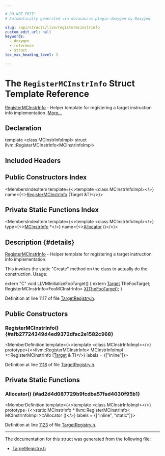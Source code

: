 ```yaml
---

# DO NOT EDIT!
# Automatically generated via docusaurus-plugin-doxygen by Doxygen.

slug: /api/structs/llvm/registermcinstrinfo
custom_edit_url: null
keywords:
  - doxygen
  - reference
  - struct
toc_max_heading_level: 3

---
```





# The `RegisterMCInstrInfo` Struct Template Reference

<DoxygenPage pluginConfig={pluginConfig}>

<a href="/docs/api/structs/llvm/registermcinstrinfo">RegisterMCInstrInfo</a> - Helper template for registering a target instruction info implementation. <a href="#details">More...</a>

## Declaration

<CodeBlock>template &lt;class MCInstrInfoImpl&gt;
struct llvm::RegisterMCInstrInfo&lt;MCInstrInfoImpl&gt;</CodeBlock>

## Included Headers

<IncludesList>
<IncludesListItem
  filePath="llvm/MC/TargetRegistry.h"
  permalink="/docs/api/files/include/include/llvm/include/llvm/mc/targetregistry-h"
  isLocal="true" />
</IncludesList>

## Public Constructors Index

<MembersIndex>

<MembersIndexItem
  template={<>template &lt;class MCInstrInfoImpl&gt;</>}
  name={<><a href="#afb27724349d4ed9372dfac2e1582c968">RegisterMCInstrInfo</a> (Target &amp;T)</>}>
</MembersIndexItem>

</MembersIndex>

## Private Static Functions Index

<MembersIndex>

<MembersIndexItem
  template={<>template &lt;class MCInstrInfoImpl&gt;</>}
  type={<><a href="/docs/api/classes/llvm/mcinstrinfo">MCInstrInfo</a> &#42;</>}
  name={<><a href="#ad2d4d087729b9fcdba57fad4030f95b1">Allocator</a> ()</>}>
</MembersIndexItem>

</MembersIndex>

## Description {#details}

<a href="/docs/api/structs/llvm/registermcinstrinfo">RegisterMCInstrInfo</a> - Helper template for registering a target instruction info implementation.

This invokes the static &quot;Create&quot; method on the class to actually do the construction. Usage:

extern &quot;C&quot; void LLVMInitializeFooTarget() &#123; extern <a href="/docs/api/classes/llvm/target">Target</a> TheFooTarget; RegisterMCInstrInfo&lt;FooMCInstrInfo&gt; <a href="/docs/api/files/lib/lib/tablegen/tablegenbackendskeleton-cpp/#ab60f28d7a141ac46ccc200176a1bca8b">X(TheFooTarget)</a>; &#125;

Definition at line 1117 of file <a href="/docs/api/files/include/include/llvm/include/llvm/mc/targetregistry-h">TargetRegistry.h</a>.

<SectionDefinition>

## Public Constructors

### RegisterMCInstrInfo() {#afb27724349d4ed9372dfac2e1582c968}

<MemberDefinition
  template={<>template &lt;class MCInstrInfoImpl&gt;</>}
  prototype={<>llvm::RegisterMCInstrInfo&lt; MCInstrInfoImpl &gt;::RegisterMCInstrInfo (<a href="/docs/api/classes/llvm/target">Target</a> &amp; T)</>}
  labels = {["inline"]}>

Definition at line <a href="/docs/api/files/include/include/llvm/include/llvm/mc/targetregistry-h/#l01118">1118</a> of file <a href="/docs/api/files/include/include/llvm/include/llvm/mc/targetregistry-h">TargetRegistry.h</a>.
</MemberDefinition>

</SectionDefinition>

<SectionDefinition>

## Private Static Functions

### Allocator() {#ad2d4d087729b9fcdba57fad4030f95b1}

<MemberDefinition
  template={<>template &lt;class MCInstrInfoImpl&gt;</>}
  prototype={<>static MCInstrInfo &#42; llvm::RegisterMCInstrInfo&lt; MCInstrInfoImpl &gt;::Allocator ()</>}
  labels = {["inline", "static"]}>

Definition at line <a href="/docs/api/files/include/include/llvm/include/llvm/mc/targetregistry-h/#l01123">1123</a> of file <a href="/docs/api/files/include/include/llvm/include/llvm/mc/targetregistry-h">TargetRegistry.h</a>.
</MemberDefinition>

</SectionDefinition>

<hr/>

The documentation for this struct was generated from the following file:

<ul>
<li><a href="/docs/api/files/include/include/llvm/include/llvm/mc/targetregistry-h">TargetRegistry.h</a></li>
</ul>

</DoxygenPage>
